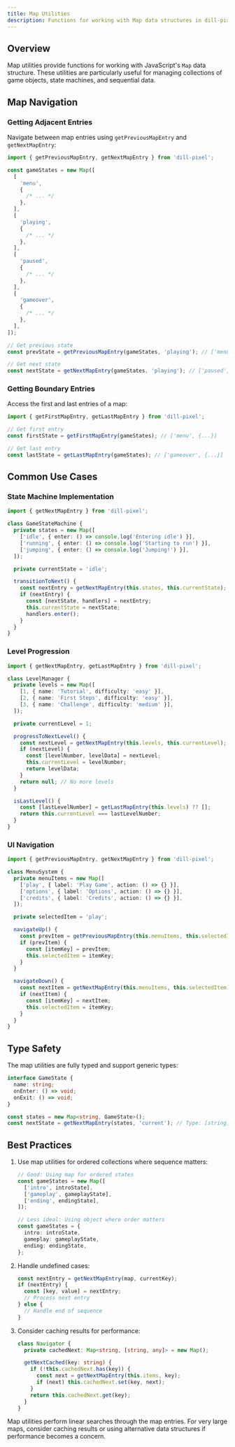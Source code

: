 ```yaml
---
title: Map Utilities
description: Functions for working with Map data structures in dill-pixel
---
```



## Overview

Map utilities provide functions for working with JavaScript's `Map` data structure. These utilities are particularly useful for managing collections of game objects, state machines, and sequential data.

## Map Navigation

### Getting Adjacent Entries

Navigate between map entries using `getPreviousMapEntry` and `getNextMapEntry`:

```ts
import { getPreviousMapEntry, getNextMapEntry } from 'dill-pixel';

const gameStates = new Map([
  [
    'menu',
    {
      /* ... */
    },
  ],
  [
    'playing',
    {
      /* ... */
    },
  ],
  [
    'paused',
    {
      /* ... */
    },
  ],
  [
    'gameover',
    {
      /* ... */
    },
  ],
]);

// Get previous state
const prevState = getPreviousMapEntry(gameStates, 'playing'); // ['menu', {...}]

// Get next state
const nextState = getNextMapEntry(gameStates, 'playing'); // ['paused', {...}]
```

### Getting Boundary Entries

Access the first and last entries of a map:

```ts
import { getFirstMapEntry, getLastMapEntry } from 'dill-pixel';

// Get first entry
const firstState = getFirstMapEntry(gameStates); // ['menu', {...}]

// Get last entry
const lastState = getLastMapEntry(gameStates); // ['gameover', {...}]
```

## Common Use Cases

### State Machine Implementation

```ts
import { getNextMapEntry } from 'dill-pixel';

class GameStateMachine {
  private states = new Map([
    ['idle', { enter: () => console.log('Entering idle') }],
    ['running', { enter: () => console.log('Starting to run') }],
    ['jumping', { enter: () => console.log('Jumping!') }],
  ]);

  private currentState = 'idle';

  transitionToNext() {
    const nextEntry = getNextMapEntry(this.states, this.currentState);
    if (nextEntry) {
      const [nextState, handlers] = nextEntry;
      this.currentState = nextState;
      handlers.enter();
    }
  }
}
```

### Level Progression

```ts
import { getNextMapEntry, getLastMapEntry } from 'dill-pixel';

class LevelManager {
  private levels = new Map([
    [1, { name: 'Tutorial', difficulty: 'easy' }],
    [2, { name: 'First Steps', difficulty: 'easy' }],
    [3, { name: 'Challenge', difficulty: 'medium' }],
  ]);

  private currentLevel = 1;

  progressToNextLevel() {
    const nextLevel = getNextMapEntry(this.levels, this.currentLevel);
    if (nextLevel) {
      const [levelNumber, levelData] = nextLevel;
      this.currentLevel = levelNumber;
      return levelData;
    }
    return null; // No more levels
  }

  isLastLevel() {
    const [lastLevelNumber] = getLastMapEntry(this.levels) ?? [];
    return this.currentLevel === lastLevelNumber;
  }
}
```

### UI Navigation

```ts
import { getPreviousMapEntry, getNextMapEntry } from 'dill-pixel';

class MenuSystem {
  private menuItems = new Map([
    ['play', { label: 'Play Game', action: () => {} }],
    ['options', { label: 'Options', action: () => {} }],
    ['credits', { label: 'Credits', action: () => {} }],
  ]);

  private selectedItem = 'play';

  navigateUp() {
    const prevItem = getPreviousMapEntry(this.menuItems, this.selectedItem);
    if (prevItem) {
      const [itemKey] = prevItem;
      this.selectedItem = itemKey;
    }
  }

  navigateDown() {
    const nextItem = getNextMapEntry(this.menuItems, this.selectedItem);
    if (nextItem) {
      const [itemKey] = nextItem;
      this.selectedItem = itemKey;
    }
  }
}
```

## Type Safety

The map utilities are fully typed and support generic types:

```ts
interface GameState {
  name: string;
  onEnter: () => void;
  onExit: () => void;
}

const states = new Map<string, GameState>();
const nextState = getNextMapEntry(states, 'current'); // Type: [string, GameState] | undefined
```

## Best Practices

1. Use map utilities for ordered collections where sequence matters:

   ```ts
   // Good: Using map for ordered states
   const gameStates = new Map([
     ['intro', introState],
     ['gameplay', gameplayState],
     ['ending', endingState],
   ]);

   // Less ideal: Using object where order matters
   const gameStates = {
     intro: introState,
     gameplay: gameplayState,
     ending: endingState,
   };
   ```

2. Handle undefined cases:

   ```ts
   const nextEntry = getNextMapEntry(map, currentKey);
   if (nextEntry) {
     const [key, value] = nextEntry;
     // Process next entry
   } else {
     // Handle end of sequence
   }
   ```

3. Consider caching results for performance:

   ```ts
   class Navigator {
     private cachedNext: Map<string, [string, any]> = new Map();

     getNextCached(key: string) {
       if (!this.cachedNext.has(key)) {
         const next = getNextMapEntry(this.items, key);
         if (next) this.cachedNext.set(key, next);
       }
       return this.cachedNext.get(key);
     }
   }
   ```

<Aside title="Performance" type="note">
  Map utilities perform linear searches through the map entries. For very large maps, consider caching results or using
  alternative data structures if performance becomes a concern.
</Aside>
